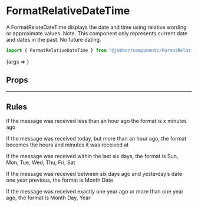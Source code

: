 
<Meta
  title="Components/FormatRelativeDateTime"
  component={FormatRelativeDateTime}
/>

# FormatRelativeDateTime

A FormatRelateDateTime displays the date and time using relative wording or
approximate values. Note. This component only represents current date and dates
in the past. No future dating.

```ts
import { FormatRelativeDateTime } from "@jobber/components/FormatRelativeDateTime";
```

<Canvas>
  <Story
    name="FormatRelativeDateTime"
    args={{ date: new CivilDateTime(2020, 2, 26, 14, 29, 39) }}
  >
    {args => <FormatRelativeDateTime {...args} />}
  </Story>
</Canvas>

## Props

<ArgsTable of={FormatRelativeDateTime} story="FormatRelativeDateTime" />

---

## Rules

If the message was received less than an hour ago the format is x minutes ago

If the message was received today, but more than an hour ago, the format becomes
the hours and minutes it was received at

If the message was received within the last six days, the format is Sun, Mon,
Tue, Wed, Thu, Fri, Sat

If the message was received between six days ago and yesterday’s date one year
previous, the format is Month Date

If the message was received exactly one year ago or more than one year ago, the
format is Month Day, Year

